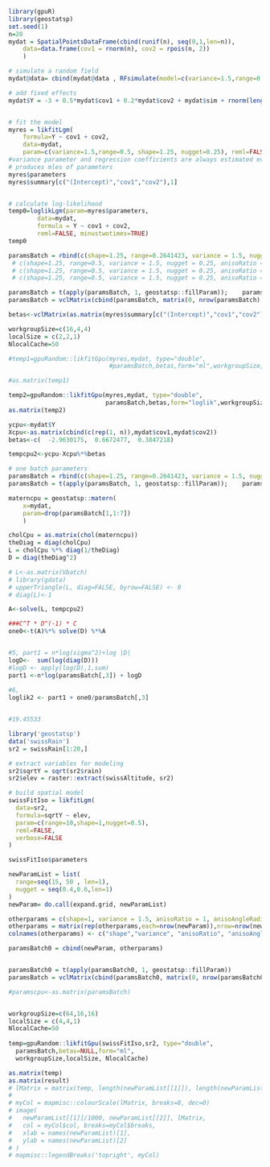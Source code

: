 <!--
%\VignetteEngine{knitr::knitr}
%\VignetteIndexEntry{loglikelihood_lgm}
-->


```r
library(gpuR)
library(geostatsp)
set.seed(1)
n=20
mydat = SpatialPointsDataFrame(cbind(runif(n), seq(0,1,len=n)), 
	data=data.frame(cov1 = rnorm(n), cov2 = rpois(n, 2))
	)

# simulate a random field
mydat@data= cbind(mydat@data , RFsimulate(model=c(variance=1.5,range=0.5,nugget=0.25,shape=1.25,anisoRatio = 1, anisoAngleRadins=0),x=mydat)@data)

# add fixed effects
mydat$Y = -3 + 0.5*mydat$cov1 + 0.2*mydat$cov2 + mydat$sim + rnorm(length(mydat), 0, sd=sqrt(0.25))


# fit the model
myres = likfitLgm(
	formula=Y ~ cov1 + cov2, 
	data=mydat, 
	param=c(variance=1.5,range=0.5, shape=1.25, nugget=0.25), reml=FALSE)
#variance parameter and regression coefficients are always estimated even if not listed.
# produces mles of parameters
myres$parameters
myres$summary[c("(Intercept)","cov1","cov2"),1] 


# calculate log-likelihood
temp0=loglikLgm(param=myres$parameters, 
		data=mydat, 
		formula = Y ~ cov1 + cov2,
		reml=FALSE, minustwotimes=TRUE)
temp0

```



```r
paramsBatch = rbind(c(shape=1.25, range=0.2641423, variance = 1.5, nugget = 0, anisoRatio = 1, anisoAngleRadians = 0))
 # c(shape=1.25, range=0.5, variance = 1.5, nugget = 0.25, anisoRatio = 1, anisoAngleRadians = 0),
 # c(shape=1.25, range=0.5, variance = 1.5, nugget = 0.25, anisoRatio = 1, anisoAngleRadians = 0),
 # c(shape=1.25, range=0.5, variance = 1.5, nugget = 0.25, anisoRatio = 1, anisoAngleRadians = 0))

paramsBatch = t(apply(paramsBatch, 1, geostatsp::fillParam));    paramsBatch
paramsBatch = vclMatrix(cbind(paramsBatch, matrix(0, nrow(paramsBatch), 22-ncol(paramsBatch))),type="double")

betas<-vclMatrix(as.matrix(myres$summary[c("(Intercept)","cov1","cov2"),1]),type="double")

workgroupSize=c(16,4,4)
localSize = c(2,2,1)
NlocalCache=50

#temp1=gpuRandom::likfitGpu(myres,mydat, type="double", 
                            #paramsBatch,betas,form="ml",workgroupSize,localSize, NlocalCache)

#as.matrix(temp1)

temp2=gpuRandom::likfitGpu(myres,mydat, type="double", 
                           paramsBatch,betas,form="loglik",workgroupSize,localSize, NlocalCache)
as.matrix(temp2)

```






```r
ycpu<-mydat$Y
Xcpu<-as.matrix(cbind(c(rep(1, n)),mydat$cov1,mydat$cov2))
betas<-c(  -2.9630175,  0.6672477,  0.3847218)

tempcpu2<-ycpu-Xcpu%*%betas

# one batch parameters
paramsBatch = rbind(c(shape=1.25, range=0.2641423, variance = 1.5, nugget = 0, anisoRatio = 1, anisoAngleRadians = 0))
paramsBatch = t(apply(paramsBatch, 1, geostatsp::fillParam));    paramsBatch

materncpu = geostatsp::matern(
    x=mydat,
    param=drop(paramsBatch[1,1:7])
    )

cholCpu = as.matrix(chol(materncpu))
theDiag = diag(cholCpu)
L = cholCpu %*% diag(1/theDiag)
D = diag(theDiag^2)

# L<-as.matrix(Vbatch)
# library(gdata)
# upperTriangle(L, diag=FALSE, byrow=FALSE) <- 0
# diag(L)<-1

A<-solve(L, tempcpu2)

###C^T * D^(-1) * C
one0<-t(A)%*% solve(D) %*%A


#5, part1 = n*log(sigma^2)+log |D|
logD<-  sum(log(diag(D)))
#logD <- apply(log(D),1,sum)
part1 <-n*log(paramsBatch[,3]) + logD
    
#6,
loglik2 <- part1 + one0/paramsBatch[,3]


#19.45533
```







```r
library('geostatsp')
data('swissRain')
sr2 = swissRain[1:20,]

# extract variables for modeling
sr2$sqrtY = sqrt(sr2$rain)
sr2$elev = raster::extract(swissAltitude, sr2)

# build spatial model
swissFitIso = likfitLgm(
  data=sr2,
  formula=sqrtY ~ elev,
  param=c(range=10,shape=1,nugget=0.5),
  reml=FALSE,
  verbose=FALSE
)

swissFitIso$parameters

newParamList = list(
  range=seq(15, 50 , len=1),
  nugget = seq(0.4,0.6,len=1)
)
newParam= do.call(expand.grid, newParamList)

otherparams = c(shape=1, variance = 1.5, anisoRatio = 1, anisoAngleRadians = 0)
otherparams = matrix(rep(otherparams,each=nrow(newParam)),nrow=nrow(newParam))
colnames(otherparams) <- c("shape","variance", "anisoRatio", "anisoAngleRadians")

paramsBatch0 = cbind(newParam, otherparams)


paramsBatch0 = t(apply(paramsBatch0, 1, geostatsp::fillParam))
paramsBatch = vclMatrix(cbind(paramsBatch0, matrix(0, nrow(paramsBatch0), 22-ncol(paramsBatch0))),type="double")

#paramscpu<-as.matrix(paramsBatch)


workgroupSize=c(64,16,16)
localSize = c(4,4,1)
NlocalCache=50
 
temp=gpuRandom::likfitGpu(swissFitIso,sr2, type="double",
  paramsBatch,betas=NULL,form="ml",
  workgroupSize,localSize, NlocalCache)

as.matrix(temp)
as.matrix(result)
# lMatrix = matrix(temp, length(newParamList[[1]]), length(newParamList[[2]]))
# 
# myCol = mapmisc::colourScale(lMatrix, breaks=8, dec=0)
# image(
#   newParamList[[1]]/1000, newParamList[[2]], lMatrix,
#   col = myCol$col, breaks=myCol$breaks,
#   xlab = names(newParamList)[1],
#   ylab = names(newParamList)[2]
# )
# mapmisc::legendBreaks('topright', myCol)


```











